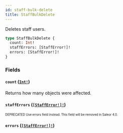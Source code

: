 ```yaml
---
id: staff-bulk-delete
title: StaffBulkDelete
---
```


Deletes staff users.

```graphql
type StaffBulkDelete {
  count: Int!
  staffErrors: [StaffError!]!
  errors: [StaffError!]!
}
```

### Fields

#### `count` ([`Int!`](/developer/api-reference/scalars/int.mdx))

Returns how many objects were affected.

#### `staffErrors` ([`[StaffError!]!`](/developer/api-reference/objects/staff-error.mdx))

<sub><sup><span className="deprecatedTag">DEPRECATED</span> Use errors field instead. This field will be removed in Saleor 4.0.</sup></sub>

#### `errors` ([`[StaffError!]!`](/developer/api-reference/objects/staff-error.mdx))
